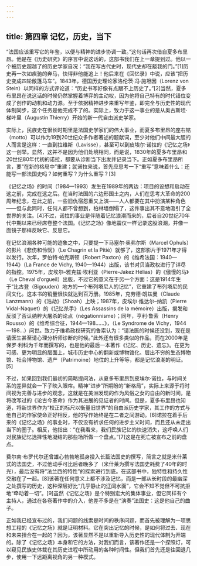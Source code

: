 ```yaml
---
---
---
```

title: 第四章 记忆，历史，当下
---




“法国应该重写它的年鉴，以便与精神的进步协调一致。”这句话再次借自夏多布里昂。他是在《历史研究》的序言中说这话的，这部书我们在上一章提到过。他以一个被历史超越了的历史学家自况：“我在写古代史时，现代史却在敲我的门。”[1]历史再一次如疾驰的奔马，快得非他能追上！他后来在《回忆录》中说，应该“把历史变成四轮敞篷马车”。1843年，德国历史理论家洛伦茨·冯·施坦因（Lorenz von Stein）以同样的方式评论道：“历史书写好像有点跟不上历史了。”[2]当然，夏多布里昂在说这话的时候仍然掌握着博弈的主动权，因为他将自己特有的时代错位变成了创作的动机和动力源。至于依据精神进步来重写年鉴，即完全与历史性的现代体制同步，这个任务是他完成不了的。实际上，致力于这一事业的是从奥古斯坦·梯叶里（Augustin Thierry）开始的新一代自由派史学家。

实际上，民族史在很长时期里是法国史学家们的伟大事业，而夏多布里昂的座右铭（motto）可以作为19到20世纪众多作者著述的题献词，至少对他们中间最大胆的人而言是这样：一直到拉维斯（Lavisse），甚至可以到皮埃尔·诺拉的《记忆之场》这一创举。显然，这并不是因为他们处境相同，而是说，1830年的夏多布里昂和20世纪80年代初的诺拉，都要从诊断当下出发并记录当下。正如夏多布里昂所言，要“在新的格局中”重建；就诺拉来说，首先应思考一下“重写”意味着什么：还能写一部法国史吗？如何重写？为什么重写？[3]

《记忆之场》的时间（1984—1993）发生在1989年的两边：项目的设想和启动在这之前，完成在这之后。在当时法国的六边形国土之内，人们在思考大革命的200周年纪念，在此之前，一些旧仇宿怨重又上演——人人都要在其中扮演某种角色——但与此同时，任何人都不曾想到，柏林墙倒塌了，这件事出其不意地吸引了全世界的关注。[4]不过，诺拉的事业是伴随着记忆浪潮而来的，后者自20世纪70年代中期以来已经席卷整个法国。《记忆之场》像地震仪一样记录这股浪潮，并像一面镜子那样反映它、反思它。

在记忆浪潮各种可能的迹象之中，只要提一下马塞尔·奥弗尔斯（Marcel Ophuls）的影片《悲伤和怜悯》（Le Chagrin et la Pitié）就够了，这部影片于1971年才得以发行。次年，罗伯特·帕克斯顿（Robert Paxton）的《维希法国：1940—1944》（La France de Vichy, 1940—1944）出版，该书对贝当政权进行了详尽的指控。1975年，皮埃尔–雅克兹·埃利亚（Pierre-Jakez Hélias）的《傲慢的马》（Le Cheval d’orgueil）出版，不过它的意义在于另一个方面：这是1914年生于“比古登（Bigouden）地方的一个布列塔尼人的记忆”，它重建了布列塔尼的民间文化。这本书的销量很快就达到百万册。1985年，克劳德·朗兹曼（Claude Lanzmann）的《浩劫》（Shoah）上映；1987年，皮埃尔·维达尔–纳凯（Pierre Vidal-Naquet）的《记忆杀手》（Les Assassins de la mémoire）出版，揭发和反驳了否认纳粹大屠杀的论点（négationnisme）；同年，亨利·鲁索（Henry Rousso）的《维希综合征，1944—198……》，（Le Syndrome de Vichy，1944—198...）问世。致力于维希政权研究的鲁索认为：“请法医的时候还没到，现在是请医生甚至请心理分析师诊断的时候。”此外还有很多类似的作品，而在2000年是保罗·利科为千年而撰写的，也是他的最后一本著作《记忆、历史、遗忘》。在更为可感、更为明显的层面上，城市历史中心的翻新或博物馆化、层出不穷的生态博物馆、社会博物馆、遗产（Patrimoine）地位的上升等等，都是记忆浪潮的明证。[5]

不过，如果回到我们最初的简略提问法，从夏多布里昂到皮埃尔·诺拉，与时间关系的差异就会一下子映入眼帘。精神“进步”所期盼的“新格局”，实际上来源于将时间视为完善与进步的观念，这就是在美洲发现的作为风俗之女的自由的新时间，是将改写过的《论古今革命》作为其进展的见证者的时间。但是，夏多布里昂也知道，将新世界作为“校正的标尺以衡量旧世界”的自由派历史学家，其工作的方式与他自己的作家使命正好相反，他的写作始终是在二者之间游动。[6]诺拉在着手后来的《记忆之场》的事业时，不仅没有祈求任何的进步主义时间，而且还从未走出当下的圈子。相反，他指出：“在我看来，我们民族记忆的快速消失，这呼唤人们对民族记忆选择性地凝结的那些场所做一个盘点。”[7]这是在死亡被宣布之前的盘点。

费尔南·布罗代尔还曾雄心勃勃地孤身投入长篇法国史的撰写，简言之就是米什莱式的法国史，不过他动手可比后者晚多了（米什莱为撰写法国史耗费了40年的时光），最后没有将“法兰西的特性”的探索进行到底。在这部书中，独特性和持久性交融在了一起。[8]该著在任何意义上都不涉及记忆，而是一部从长时段的最幽深之处撰写的历史，这种深层好比“几乎静止的辽阔水面”，它会不知不觉但不可抗拒地“牵动着一切”。[9]虽然《记忆之场》是个特别宏大的集体事业，但它同样有个主持人，通过在各卷著作中的介入，他差不多是在“演奏”法国史：这是他自己的曲子。

正如我已经宣布过的，我们问题的线索是时间的秩序问题，而首先被理解为一项思想工程的《记忆之场》就是证明材料。它在突出记忆的时候，是如何将过去、现在和未来扭合在一起的？因为，该著显然不是以重新导入历史性的现代体制为开端的。除了《记忆之场》本身和它的方法，对我们而言，该著作还是一个探照灯，可以窥见民族史体裁在其历史进程中所动用的各种时间性。但我们首先还是往回退几步，使用一下远距离视角的另一种模式。